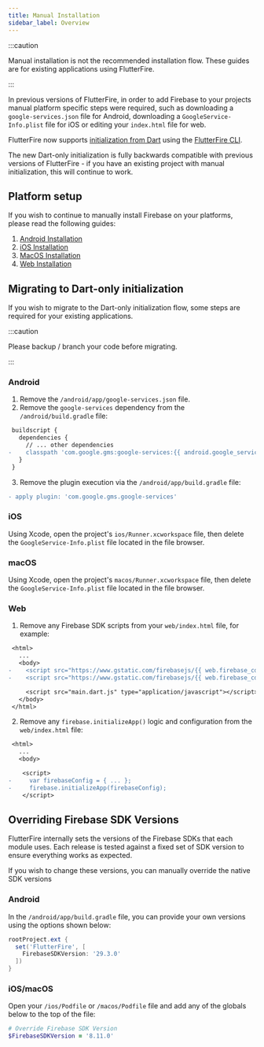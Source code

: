 ```yaml
---
title: Manual Installation
sidebar_label: Overview
---
```


:::caution

Manual installation is not the recommended installation flow. These guides are for existing applications
using FlutterFire.

:::

In previous versions of FlutterFire, in order to add Firebase to your projects manual platform
specific steps were required, such as downloading a `google-services.json` file for Android,
downloading a `GoogleService-Info.plist` file for iOS or editing your `index.html` file for web.

FlutterFire now supports [initialization from Dart](./overview.mdx#initializing-flutterfire) using
the [FlutterFire CLI](./cli).

The new Dart-only initialization is fully backwards compatible with previous versions of FlutterFire -
if you have an existing project with manual initialization, this will continue to work.

## Platform setup

If you wish to continue to manually install Firebase on your platforms, please read the following
guides:

1. [Android Installation](./manual-installation/android.mdx)
1. [iOS Installation](./manual-installation/ios.mdx)
1. [MacOS Installation](./manual-installation/macos.mdx)
1. [Web Installation](./manual-installation/web.mdx)

## Migrating to Dart-only initialization

If you wish to migrate to the Dart-only initialization flow, some steps are required for your
existing applications.

:::caution

Please backup / branch your code before migrating.

:::


### Android

1. Remove the `/android/app/google-services.json` file.
1. Remove the `google-services` dependency from the `/android/build.gradle` file:
```diff title="android/build.gradle"
 buildscript {
   dependencies {
     // ... other dependencies
-    classpath 'com.google.gms:google-services:{{ android.google_services }}'
   }
 }
```
3. Remove the plugin execution via the `/android/app/build.gradle` file:
```diff
- apply plugin: 'com.google.gms.google-services'
```

### iOS

Using Xcode, open the project's `ios/Runner.xcworkspace` file, then delete the `GoogleService-Info.plist`
file located in the file browser.

### macOS

Using Xcode, open the project's `macos/Runner.xcworkspace` file, then delete the `GoogleService-Info.plist`
file located in the file browser.

### Web

1. Remove any Firebase SDK scripts from your `web/index.html` file, for example:
```diff title="web/index.html"
 <html>
   ...
   <body>
-    <script src="https://www.gstatic.com/firebasejs/{{ web.firebase_cdn }}/firebase-app.js"></script>
-    <script src="https://www.gstatic.com/firebasejs/{{ web.firebase_cdn }}/firebase-firestore.js"></script>

     <script src="main.dart.js" type="application/javascript"></script>
   </body>
 </html>
```
2. Remove any `firebase.initializeApp()` logic and configuration from the `web/index.html` file:
```diff title="web/index.html"
 <html>
   ...
   <body>

    <script>
-     var firebaseConfig = { ... };
-     firebase.initializeApp(firebaseConfig);
    </script>
```

## Overriding Firebase SDK Versions

FlutterFire internally sets the versions of the Firebase SDKs that each module uses. Each release is tested against a fixed
set of SDK version to ensure everything works as expected.

If you wish to change these versions, you can manually override the native SDK versions

### Android

In the `/android/app/build.gradle` file, you can provide your own versions using the options shown below:

```groovy
rootProject.ext {
  set('FlutterFire', [
    FirebaseSDKVersion: '29.3.0'
  ])
}
```

### iOS/macOS

Open your `/ios/Podfile` or `/macos/Podfile` file and add any of the globals below to the top of the file:

```ruby
# Override Firebase SDK Version
$FirebaseSDKVersion = '8.11.0'
```
